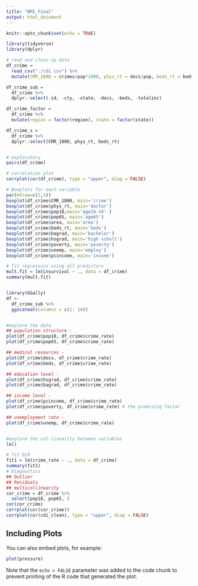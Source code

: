 ```yaml
---
title: "BM1_Final"
output: html_document
---
```


```r
knitr::opts_chunk$set(echo = TRUE)
```


```r
library(tidyverse)
library(dplyr)

# read and clean up data
df_crime = 
  read_csv("./cdi.csv") %>%
  mutate(CMR_1000 = crimes/pop*1000, phys_rt = docs/pop, beds_rt = beds/pop)

df_crime_sub =
  df_crime %>%
  dplyr::select(-id, -cty, -state, -docs, -beds, -totalinc)

df_crime_factor = 
  df_crime %>%
  mutate(region = factor(region), state = factor(state))

df_crime_s = 
  df_crime %>%
  dplyr::select(CMR_1000, phys_rt, beds_rt)


# exploratory
pairs(df_crime)

# correlation plot
corrplot(cor(df_crime), type = "upper", diag = FALSE)

# Boxplots for each variable
par(mfrow=c(2,3))
boxplot(df_crime$CMR_1000, main='crime')
boxplot(df_crime$phys_rt, main='doctor')
boxplot(df_crime$pop18,main='age18-34' )
boxplot(df_crime$pop65, main='age65')
boxplot(df_crime$area, main='area')
boxplot(df_crime$beds_rt, main='beds')
boxplot(df_crime$bagrad, main='bachelor')
boxplot(df_crime$hsgrad, main='high scholl')
boxplot(df_crime$poverty, main='poverty')
boxplot(df_crime$unemp, main='employ')
boxplot(df_crime$pcincome, main='income')

# fit regression using all predictors
mult.fit = lm(Lnsurvival ~ ., data = df_crime)
summary(mult.fit)


library(GGally)
df <- 
  df_crime_sub %>% 
  ggscatmat(columns = c(1: 14))


#explore the data
## population structure - 
plot(df_crime$pop18, df_crime$crime_rate)
plot(df_crime$pop65, df_crime$crime_rate)

## medical resources - 
plot(df_crime$docs, df_crime$crime_rate)
plot(df_crime$beds, df_crime$crime_rate)

## education level - 
plot(df_crime$hsgrad, df_crime$crime_rate)
plot(df_crime$bagrad, df_crime$crime_rate)

## income level -
plot(df_crime$pcincome, df_crime$crime_rate)
plot(df_crime$poverty, df_crime$crime_rate) # the promising factor

## unemployment rate -
plot(df_crime$unemp, df_crime$crime_rate)


#explore the col-linearity between variables
lm()

# fit SLR
fit1 = lm(crime_rate ~ ., data = df_crime)
summary(fit1)
# Diagnostics
## Outlier
## Residuals
## multicollinearity
cor_crime = df_crime %>%
  select(pop18, pop65, )
cor(cor_crime)
corrplot(cor(cor_crime))
corrplot(cor(cdi_clean), type = "upper", diag = FALSE)
```

## Including Plots

You can also embed plots, for example:

```r
plot(pressure)
```

Note that the `echo = FALSE` parameter was added to the code chunk to prevent printing of the R code that generated the plot.
